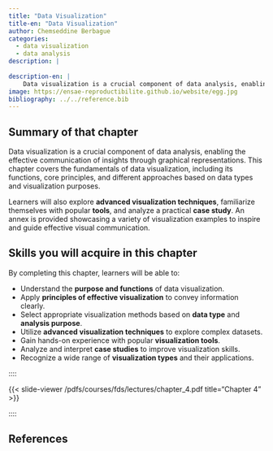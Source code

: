 ```yaml
---
title: "Data Visualization"
title-en: "Data Visualization"
author: Chemseddine Berbague
categories:
  - data visualization
  - data analysis
description: |
  
description-en: |
    Data visualization is a crucial component of data analysis, enabling the effective communication of insights.
image: https://ensae-reproductibilite.github.io/website/egg.jpg
bibliography: ../../reference.bib
---
```


::: {.content-visible when-profile="en"}
## Summary of that chapter {}

Data visualization is a crucial component of data analysis, enabling the effective communication of insights through graphical representations. This chapter covers the fundamentals of data visualization, including its functions, core principles, and different approaches based on data types and visualization purposes. 

Learners will also explore **advanced visualization techniques**, familiarize themselves with popular **tools**, and analyze a practical **case study**. An annex is provided showcasing a variety of visualization examples to inspire and guide effective visual communication.
:::


::: {.callout-tip collapse="true"}
## Skills you will acquire in this chapter
By completing this chapter, learners will be able to:

- Understand the **purpose and functions** of data visualization.
- Apply **principles of effective visualization** to convey information clearly.
- Select appropriate visualization methods based on **data type** and **analysis purpose**.
- Utilize **advanced visualization techniques** to explore complex datasets.
- Gain hands-on experience with popular **visualization tools**.
- Analyze and interpret **case studies** to improve visualization skills.
- Recognize a wide range of **visualization types** and their applications.
:::

::::

{{< slide-viewer /pdfs/courses/fds/lectures/chapter_4.pdf title="Chapter 4" >}}

::::

::: {.content-visible when-profile="en"}
# References {-}
:::

::: {#refs}
:::